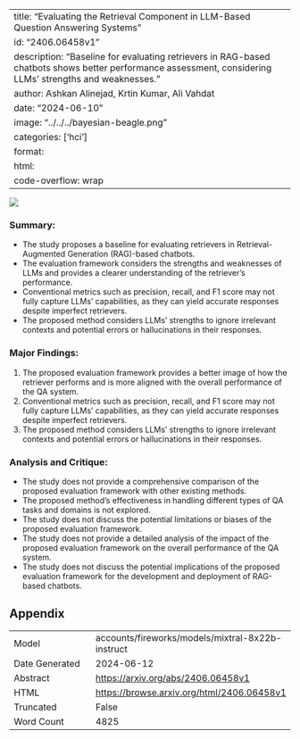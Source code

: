 
---
title: "Evaluating the Retrieval Component in LLM-Based Question Answering Systems"
id: "2406.06458v1"
description: "Baseline for evaluating retrievers in RAG-based chatbots shows better performance assessment, considering LLMs' strengths and weaknesses."
author: Ashkan Alinejad, Krtin Kumar, Ali Vahdat
date: "2024-06-10"
image: "../../../bayesian-beagle.png"
categories: ['hci']
format:
  html:
    code-overflow: wrap
---

![](../../../bayesian-beagle.png)

### Summary:

- The study proposes a baseline for evaluating retrievers in Retrieval-Augmented Generation (RAG)-based chatbots.
- The evaluation framework considers the strengths and weaknesses of LLMs and provides a clearer understanding of the retriever's performance.
- Conventional metrics such as precision, recall, and F1 score may not fully capture LLMs' capabilities, as they can yield accurate responses despite imperfect retrievers.
- The proposed method considers LLMs' strengths to ignore irrelevant contexts and potential errors or hallucinations in their responses.

### Major Findings:

1. The proposed evaluation framework provides a better image of how the retriever performs and is more aligned with the overall performance of the QA system.
2. Conventional metrics such as precision, recall, and F1 score may not fully capture LLMs' capabilities, as they can yield accurate responses despite imperfect retrievers.
3. The proposed method considers LLMs' strengths to ignore irrelevant contexts and potential errors or hallucinations in their responses.

### Analysis and Critique:

- The study does not provide a comprehensive comparison of the proposed evaluation framework with other existing methods.
- The proposed method's effectiveness in handling different types of QA tasks and domains is not explored.
- The study does not discuss the potential limitations or biases of the proposed evaluation framework.
- The study does not provide a detailed analysis of the impact of the proposed evaluation framework on the overall performance of the QA system.
- The study does not discuss the potential implications of the proposed evaluation framework for the development and deployment of RAG-based chatbots.

## Appendix

|          |          |
|----------|----------|
| Model     | accounts/fireworks/models/mixtral-8x22b-instruct       |
| Date Generated     | 2024-06-12       |
| Abstract | [https://arxiv.org/abs/2406.06458v1](https://arxiv.org/abs/2406.06458v1)        |
| HTML     | [https://browse.arxiv.org/html/2406.06458v1](https://browse.arxiv.org/html/2406.06458v1)       |
| Truncated       | False       |
| Word Count       | 4825       |